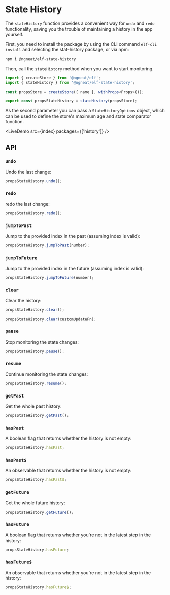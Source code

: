 # State History


The `stateHistory` function provides a convenient way for `undo` and `redo` functionality, saving you the trouble of maintaining a history in the app yourself.

First, you need to install the package by using the CLI command `elf-cli install` and selecting the stat-history package, or via npm:

```bash
npm i @ngneat/elf-state-history
```

Then, call the `stateHistory` method when you want to start monitoring.

```ts
import { createStore } from '@ngneat/elf';
import { stateHistory } from '@ngneat/elf-state-history';

const propsStore = createStore({ name }, withProps<Props>());

export const propsStateHistory = stateHistory(propsStore);
```

As the second parameter you can pass a `StateHistoryOptions` object, which can be used to define the store's maximum age and state comparator function.

<LiveDemo src={index} packages={['history']} />

## API

### `undo`

Undo the last change:

```ts
propsStateHistory.undo();
```

### `redo`

redo the last change:

```ts
propsStateHistory.redo();
```

### `jumpToPast`

Jump to the provided index in the past (assuming index is valid):

```ts
propsStateHistory.jumpToPast(number);
```

### `jumpToFuture`

Jump to the provided index in the future (assuming index is valid):

```ts
propsStateHistory.jumpToFuture(number);
```

### `clear`

Clear the history:

```ts
propsStateHistory.clear();

propsStateHistory.clear(customUpdateFn);
```

### `pause`

Stop monitoring the state changes:

```ts
propsStateHistory.pause();
```

### `resume`

Continue monitoring the state changes:

```ts
propsStateHistory.resume();
```

### `getPast`

Get the whole past history:

```ts
propsStateHistory.getPast();
```

### `hasPast`

A boolean flag that returns whether the history is not empty:

```ts
propsStateHistory.hasPast;
```

### `hasPast$`

An observable that returns whether the history is not empty:

```ts
propsStateHistory.hasPast$;
```

### `getFuture`

Get the whole future history:

```ts
propsStateHistory.getFuture();
```

### `hasFuture`

A boolean flag that returns whether you're not in the latest step in the history:

```ts
propsStateHistory.hasFuture;
```

### `hasFuture$`

An observable that returns whether you're not in the latest step in the history:

```ts
propsStateHistory.hasFuture$;
```
